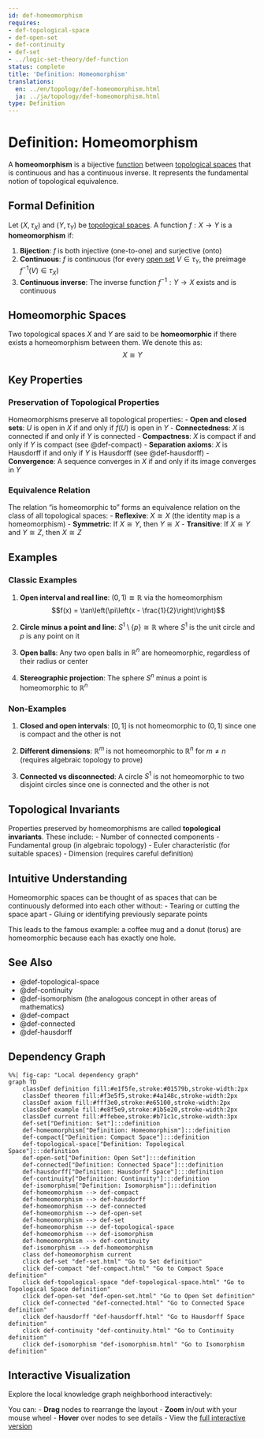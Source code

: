 ```yaml
---
id: def-homeomorphism
requires:
- def-topological-space
- def-open-set
- def-continuity
- def-set
- ../logic-set-theory/def-function
status: complete
title: 'Definition: Homeomorphism'
translations:
  en: ../en/topology/def-homeomorphism.html
  ja: ../ja/topology/def-homeomorphism.html
type: Definition
---
```


# Definition: Homeomorphism {#def-homeomorphism}

A **homeomorphism** is a bijective [function](../logic-set-theory/def-function.qmd) between [topological spaces](def-topological-space.qmd) that is continuous and has a continuous inverse. It represents the fundamental notion of topological equivalence.

## Formal Definition

Let $(X, \tau_X)$ and $(Y, \tau_Y)$ be [topological spaces](def-topological-space.qmd). A function $f: X \to Y$ is a **homeomorphism** if:

1. **Bijection**: $f$ is both injective (one-to-one) and surjective (onto)
2. **Continuous**: $f$ is continuous (for every [open set](def-open-set.qmd) $V \in \tau_Y$, the preimage $f^{-1}(V) \in \tau_X$)
3. **Continuous inverse**: The inverse function $f^{-1}: Y \to X$ exists and is continuous

## Homeomorphic Spaces

Two topological spaces $X$ and $Y$ are said to be **homeomorphic** if there exists a homeomorphism between them. We denote this as:
$$X \cong Y$$

## Key Properties

### Preservation of Topological Properties

Homeomorphisms preserve all topological properties:
- **Open and closed sets**: $U$ is open in $X$ if and only if $f(U)$ is open in $Y$
- **Connectedness**: $X$ is connected if and only if $Y$ is connected
- **Compactness**: $X$ is compact if and only if $Y$ is compact (see @def-compact)
- **Separation axioms**: $X$ is Hausdorff if and only if $Y$ is Hausdorff (see @def-hausdorff)
- **Convergence**: A sequence converges in $X$ if and only if its image converges in $Y$

### Equivalence Relation

The relation "is homeomorphic to" forms an equivalence relation on the class of all topological spaces:
- **Reflexive**: $X \cong X$ (the identity map is a homeomorphism)
- **Symmetric**: If $X \cong Y$, then $Y \cong X$
- **Transitive**: If $X \cong Y$ and $Y \cong Z$, then $X \cong Z$

## Examples

### Classic Examples

1. **Open interval and real line**: $(0,1) \cong \mathbb{R}$ via the homeomorphism
   $$f(x) = \tan\left(\pi\left(x - \frac{1}{2}\right)\right)$$

2. **Circle minus a point and line**: $S^1 \setminus \{p\} \cong \mathbb{R}$ where $S^1$ is the unit circle and $p$ is any point on it

3. **Open balls**: Any two open balls in $\mathbb{R}^n$ are homeomorphic, regardless of their radius or center

4. **Stereographic projection**: The sphere $S^n$ minus a point is homeomorphic to $\mathbb{R}^n$

### Non-Examples

1. **Closed and open intervals**: $[0,1]$ is not homeomorphic to $(0,1)$ since one is compact and the other is not

2. **Different dimensions**: $\mathbb{R}^m$ is not homeomorphic to $\mathbb{R}^n$ for $m \neq n$ (requires algebraic topology to prove)

3. **Connected vs disconnected**: A circle $S^1$ is not homeomorphic to two disjoint circles since one is connected and the other is not

## Topological Invariants

Properties preserved by homeomorphisms are called **topological invariants**. These include:
- Number of connected components
- Fundamental group (in algebraic topology)
- Euler characteristic (for suitable spaces)
- Dimension (requires careful definition)

## Intuitive Understanding

Homeomorphic spaces can be thought of as spaces that can be continuously deformed into each other without:
- Tearing or cutting the space apart
- Gluing or identifying previously separate points

This leads to the famous example: a coffee mug and a donut (torus) are homeomorphic because each has exactly one hole.

## See Also

- @def-topological-space
- @def-continuity
- @def-isomorphism (the analogous concept in other areas of mathematics)
- @def-compact
- @def-connected
- @def-hausdorff

## Dependency Graph

```mermaid
%%| fig-cap: "Local dependency graph"
graph TD
    classDef definition fill:#e1f5fe,stroke:#01579b,stroke-width:2px
    classDef theorem fill:#f3e5f5,stroke:#4a148c,stroke-width:2px
    classDef axiom fill:#fff3e0,stroke:#e65100,stroke-width:2px
    classDef example fill:#e8f5e9,stroke:#1b5e20,stroke-width:2px
    classDef current fill:#ffebee,stroke:#b71c1c,stroke-width:3px
    def-set["Definition: Set"]:::definition
    def-homeomorphism["Definition: Homeomorphism"]:::definition
    def-compact["Definition: Compact Space"]:::definition
    def-topological-space["Definition: Topological Space"]:::definition
    def-open-set["Definition: Open Set"]:::definition
    def-connected["Definition: Connected Space"]:::definition
    def-hausdorff["Definition: Hausdorff Space"]:::definition
    def-continuity["Definition: Continuity"]:::definition
    def-isomorphism["Definition: Isomorphism"]:::definition
    def-homeomorphism --> def-compact
    def-homeomorphism --> def-hausdorff
    def-homeomorphism --> def-connected
    def-homeomorphism --> def-open-set
    def-homeomorphism --> def-set
    def-homeomorphism --> def-topological-space
    def-homeomorphism --> def-isomorphism
    def-homeomorphism --> def-continuity
    def-isomorphism --> def-homeomorphism
    class def-homeomorphism current
    click def-set "def-set.html" "Go to Set definition"
    click def-compact "def-compact.html" "Go to Compact Space definition"
    click def-topological-space "def-topological-space.html" "Go to Topological Space definition"
    click def-open-set "def-open-set.html" "Go to Open Set definition"
    click def-connected "def-connected.html" "Go to Connected Space definition"
    click def-hausdorff "def-hausdorff.html" "Go to Hausdorff Space definition"
    click def-continuity "def-continuity.html" "Go to Continuity definition"
    click def-isomorphism "def-isomorphism.html" "Go to Isomorphism definition"
```

## Interactive Visualization

Explore the local knowledge graph neighborhood interactively:

::: {.graph-viz data-id="def-homeomorphism" data-width="700" data-height="500"}
:::

You can:
- **Drag** nodes to rearrange the layout
- **Zoom** in/out with your mouse wheel
- **Hover** over nodes to see details
- View the [full interactive version](../../output/interactive/def-homeomorphism.html){target="_blank"}
